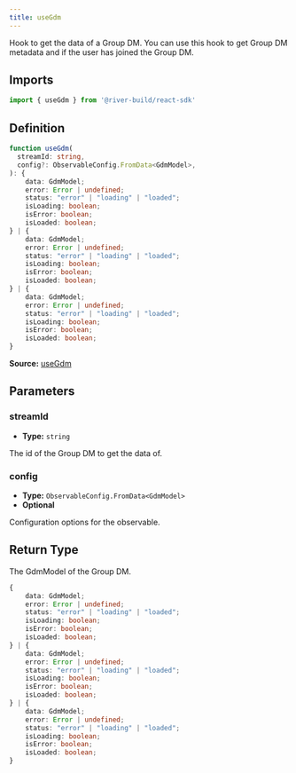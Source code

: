 ```yaml
---
title: useGdm
---
```

Hook to get the data of a Group DM. You can use this hook to get Group DM metadata and if the user has joined the Group DM.

## Imports

```ts
import { useGdm } from '@river-build/react-sdk'
```

## Definition

```ts
function useGdm(
  streamId: string,
  config?: ObservableConfig.FromData<GdmModel>,
): {
    data: GdmModel;
    error: Error | undefined;
    status: "error" | "loading" | "loaded";
    isLoading: boolean;
    isError: boolean;
    isLoaded: boolean;
} | {
    data: GdmModel;
    error: Error | undefined;
    status: "error" | "loading" | "loaded";
    isLoading: boolean;
    isError: boolean;
    isLoaded: boolean;
} | {
    data: GdmModel;
    error: Error | undefined;
    status: "error" | "loading" | "loaded";
    isLoading: boolean;
    isError: boolean;
    isLoaded: boolean;
}
```

**Source:** [useGdm](https://github.com/river-build/river/blob/main/packages/react-sdk/src/useGdm.ts)

## Parameters

### streamId

- **Type:** `string`

The id of the Group DM to get the data of.

### config

- **Type:** `ObservableConfig.FromData<GdmModel>`
- **Optional**

Configuration options for the observable.

## Return Type

The GdmModel of the Group DM.

```ts
{
    data: GdmModel;
    error: Error | undefined;
    status: "error" | "loading" | "loaded";
    isLoading: boolean;
    isError: boolean;
    isLoaded: boolean;
} | {
    data: GdmModel;
    error: Error | undefined;
    status: "error" | "loading" | "loaded";
    isLoading: boolean;
    isError: boolean;
    isLoaded: boolean;
} | {
    data: GdmModel;
    error: Error | undefined;
    status: "error" | "loading" | "loaded";
    isLoading: boolean;
    isError: boolean;
    isLoaded: boolean;
}
```
